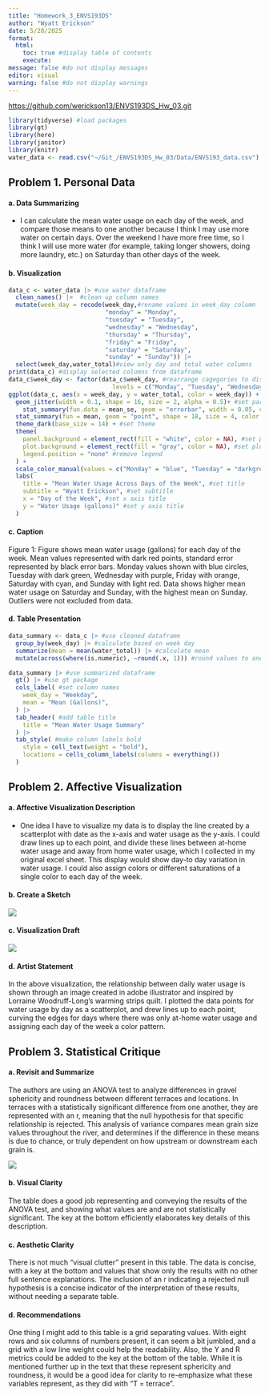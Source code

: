 ```yaml
---
title: "Homework_3_ENVS193DS"
author: "Wyatt Erickson"
date: 5/28/2025
format:
  html: 
    toc: true #display table of contents
    execute:
message: false #do not display messages
editor: visual
warning: false #do not display warnings
---
```


<https://github.com/werickson13/ENVS193DS_Hw_03.git>

```r
library(tidyverse) #load packages
library(gt)
library(here)
library(janitor)
library(knitr)
water_data <- read.csv("~/Git_/ENVS193DS_Hw_03/Data/ENVS193_data.csv") #load in data
```

## Problem 1. Personal Data

#### a. Data Summarizing

-   I can calculate the mean water usage on each day of the week, and compare those means to one another because I think I may use more water on certain days. Over the weekend I have more free time, so I think I will use more water (for example, taking longer showers, doing more laundry, etc.) on Saturday than other days of the week.

#### b. Visualization

```r
data_c <- water_data |> #use water dataframe
  clean_names() |>  #clean up column names
  mutate(week_day = recode(week_day,#rename values in week_day column
                           "monday" = "Monday",
                           "tuesday" = "Tuesday",
                           "wednesday" = "Wednesday",
                           "thursday" = "Thursday",
                           "friday" = "Friday",
                           "saturday" = "Saturday",
                           "sunday" = "Sunday")) |> 
  select(week_day,water_total)#view only day and total water columns
print(data_c) #display selected columns from dataframe
data_c$week_day <- factor(data_c$week_day, #rearrange cagegories to display as Monday - Sunday
                             levels = c("Monday", "Tuesday", "Wednesday", "Thursday", "Friday", "Saturday", "Sunday"))
ggplot(data_c, aes(x = week_day, y = water_total, color = week_day)) + #create jitterplot using water total and week day
  geom_jitter(width = 0.1, shape = 16, size = 2, alpha = 0.5)+ #set parameters for plot
    stat_summary(fun.data = mean_se, geom = "errorbar", width = 0.05, color = "black") + #create error bar
  stat_summary(fun = mean, geom = "point", shape = 18, size = 4, color = "darkred")+ #create mean point
  theme_dark(base_size = 14) + #set theme
  theme(
    panel.background = element_rect(fill = "white", color = NA), #set panel background color
    plot.background = element_rect(fill = "gray", color = NA), #set plot background color
    legend.position = "none" #remove legend
  ) + 
  scale_color_manual(values = c("Monday" = "blue", "Tuesday" = "darkgreen", "Wednesday" = "purple", "Thursday" = "darkorange", "Friday" = "cyan", "Saturday" = "green", "Sunday" = "brown1")) + #set point color
  labs(
    title = "Mean Water Usage Across Days of the Week", #set title
    subtitle = "Wyatt Erickson", #set subtitle
    x = "Day of the Week", #set x axis title
    y = "Water Usage (gallons)" #set y axis title
  )
```

#### c. Caption

Figure 1: Figure shows mean water usage (gallons) for each day of the week. Mean values represented with dark red points, standard error represented by black error bars. Monday values shown with blue circles, Tuesday with dark green, Wednesday with purple, Friday with orange, Saturday with cyan, and Sunday with light red. Data shows higher mean water usage on Saturday and Sunday, with the highest mean on Sunday. Outliers were not excluded from data.

#### d. Table Presentation

```r
data_summary <- data_c |> #use cleaned dataframe
  group_by(week_day) |> #calculate based on week day
  summarize(mean = mean(water_total)) |> #calculate mean
  mutate(across(where(is.numeric), ~round(.x, 1))) #round values to one decimal place

data_summary |> #use summarized dataframe
  gt() |> #use gt package
  cols_label( #set column names
    week_day = "Weekday",
    mean = "Mean (Gallons)", 
  ) |> 
  tab_header( #add table title
    title = "Mean Water Usage Summary"
  ) |> 
  tab_style( #make column labels bold
    style = cell_text(weight = "bold"),
    locations = cells_column_labels(columns = everything())
  )
```

## Problem 2. Affective Visualization

#### a. Affective Visualization Description

-   One idea I have to visualize my data is to display the line created by a scatterplot with date as the x-axis and water usage as the y-axis. I could draw lines up to each point, and divide these lines between at-home water usage and away from home water usage, which I collected in my original excel sheet. This display would show day-to day variation in water usage. I could also assign colors or different saturations of a single color to each day of the week.

#### b. Create a Sketch

![](Data/sketch.png)

#### c. Visualization Draft

![](Data/data_visualization.png)

#### d. Artist Statement

In the above visualization, the relationship between daily water usage is shown through an image created in adobe illustrator and inspired by Lorraine Woodruff-Long's warming strips quilt. I plotted the data points for water usage by day as a scatterplot, and drew lines up to each point, curving the edges for days where there was only at-home water usage and assigning each day of the week a color pattern.

## Problem 3. Statistical Critique

#### a. Revisit and Summarize

The authors are using an ANOVA test to analyze differences in gravel sphericity and roundness between different terraces and locations. In terraces with a statistically significant difference from one another, they are represented with an r, meaning that the null hypothesis for that specific relationship is rejected. This analysis of variance compares mean grain size values throughout the river, and determines if the difference in these means is due to chance, or truly dependent on how upstream or downstream each grain is.

![](Data/table.png)

#### b. Visual Clarity

The table does a good job representing and conveying the results of the ANOVA test, and showing what values are and are not statistically significant. The key at the bottom efficiently elaborates key details of this description.

#### c. Aesthetic Clarity

There is not much "visual clutter" present in this table. The data is concise, with a key at the bottom and values that show only the results with no other full sentence explanations. The inclusion of an r indicating a rejected null hypothesis is a concise indicator of the interpretation of these results, without needing a separate table.

#### d. Recommendations

One thing I might add to this table is a grid separating values. With eight rows and six columns of numbers present, it can seem a bit jumbled, and a grid with a low line weight could help the readability. Also, the Y and R metrics could be added to the key at the bottom of the table. While it is mentioned further up in the text that these represent sphericity and roundness, it would be a good idea for clarity to re-emphasize what these variables represent, as they did with "T = terrace".
